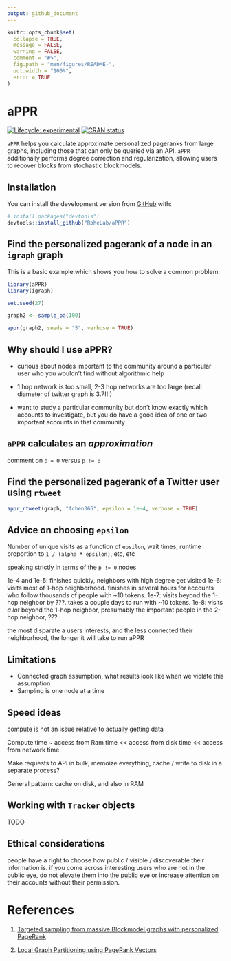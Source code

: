 ```yaml
---
output: github_document
---
```


<!-- README.md is generated from README.Rmd. Please edit that file -->

```r
knitr::opts_chunk$set(
  collapse = TRUE,
  message = FALSE,
  warning = FALSE,
  comment = "#>",
  fig.path = "man/figures/README-",
  out.width = "100%",
  error = TRUE
)
```

# aPPR

<!-- badges: start -->
[![Lifecycle: experimental](https://img.shields.io/badge/lifecycle-experimental-orange.svg)](https://www.tidyverse.org/lifecycle/#experimental)
[![CRAN status](https://www.r-pkg.org/badges/version/aPPR)](https://CRAN.R-project.org/package=aPPR)
<!-- badges: end -->

`aPPR` helps you calculate approximate personalized pageranks from large graphs, including those that can only be queried via an API. `aPPR` additionally performs degree correction and regularization, allowing users to recover blocks from stochastic blockmodels.

## Installation

You can install the development version from [GitHub](https://github.com/) with:

``` r
# install.packages("devtools")
devtools::install_github("RoheLab/aPPR")
```

## Find the personalized pagerank of a node in an `igraph` graph

This is a basic example which shows you how to solve a common problem:

```r
library(aPPR)
library(igraph)

set.seed(27)

graph2 <- sample_pa(100)

appr(graph2, seeds = "5", verbose = TRUE)
```

## Why should I use aPPR?

- curious about nodes important to the community around a particular user who you wouldn't find without algorithmic help

- 1 hop network is too small, 2-3 hop networks are too large (recall diameter of twitter graph is 3.7!!!)

- want to study a particular community but don't know exactly which accounts to investigate, but you do have a good idea of one or two important accounts in that community

## `aPPR` calculates an *approximation*

comment on `p = 0` versus `p != 0`

## Find the personalized pagerank of a Twitter user using `rtweet`

```r
appr_rtweet(graph, "fchen365", epsilon = 1e-4, verbose = TRUE)
```

## Advice on choosing `epsilon`

Number of unique visits as a function of `epsilon`, wait times, runtime proportion to `1 / (alpha * epsilon)`, etc, etc

speaking strictly in terms of the `p != 0` nodes

1e-4 and 1e-5: finishes quickly, neighbors with high degree get visited
1e-6: visits most of 1-hop neighborhood. finishes in several hours for accounts who follow thousands of people with ~10 tokens.
1e-7: visits beyond the 1-hop neighbor by ???. takes a couple days to run with ~10 tokens.
1e-8: visits *a lot* beyond the 1-hop neighbor, presumably the important people in the 2-hop neighbor, ???

the most disparate a users interests, and the less connected their neighborhood, the longer it will take to run aPPR

## Limitations

- Connected graph assumption, what results look like when we violate this assumption
- Sampling is one node at a time

## Speed ideas

compute is not an issue relative to actually getting data

Compute time ~ access from Ram time << access from disk time << access from network time.

Make requests to API in bulk, memoize everything, cache / write to disk in a separate process?

General pattern: cache on disk, and also in RAM

## Working with `Tracker` objects

TODO

## Ethical considerations

people have a right to choose how public / visible / discoverable their information is. if you come across interesting users who are not in the public eye, do not elevate them into the public eye or increase attention on their accounts without their permission.

# References

1. [Targeted sampling from massive Blockmodel graphs with personalized PageRank][chen]

2. [Local Graph Partitioning using PageRank Vectors][andersen]

[chen]: https://arxiv.org/abs/1910.12937
[andersen]: http://www.leonidzhukov.net/hse/2015/networks/papers/andersen06localgraph.pdf
